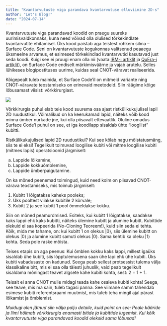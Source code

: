 ```yaml
---
title: "Kvantarvutuste viga parandava kvantarvutuse elluviimine 2D-s"
author: "Let's Blog!"
date: "2024-07-14"
---
```


Kvantarvutuste viga parandavad koodid on praegu suureks uurimisvaldkonnaks, kuna need võivad olla olulised tõrkekindlate kvantarvutite ehitamisel. Üks kood paistab aga teistest rohkem silma – Surface Code. Seni on kvantarvutuste kogukonnas valitsenud peaaegu üksmeelne arvamus, et esimesed tõrkekindlad kvantarvutid kasutavad just seda koodi. Kuigi see ei pruugi enam olla nii (vaata [IBM-i artiklit](https://www.nature.com/articles/s41586-024-07107-7) ja [QuEra-i artiklit](https://www.nature.com/articles/s41586-023-06927-3)), on Surface Code endiselt märkimisväärne ja vajab arutelu. Selles lühikeses blogipostituses uurime, kuidas seal CNOT-väravat realiseerida.

Kõigepealt tuleb mainida, et Surface Code’il on mitmeid variante ning CNOT-väravate teostamiseks on erinevaid meetodeid. Siin räägime kõige lõbusamast viisist: võrkkirurgiast.

![](dalle-sucks.jpeg)

Võrkkirurgia puhul elab teie kood suurema osa ajast ristkülikukujulisel lapil 2D ruudustikul. Võimalikud on ka keerukamad lapid, näiteks võib kood minna ümber nurkade jne, kui olla piisavalt ettevaatlik. Oluline omadus Surface Code’i puhul on see, et iga koodilapp sisaldab ühte “loogilist” kubitti.

Ristkülikukujulised lapid 2D ruudustikul? Kui see kõlab nagu mõistatusmäng, siis te ei eksi! Tegelikult toimuvad loogilise kubiti või mitme loogilise kubiti (mitmes lapis) operatsioonid järgmiselt:

(a) Lappide lõikamine,
(b) Lappide kokkuõmblemine,
(c) Lappide ümberpaigutamine.

On ka mõned peenemad toimingud, kuid need kolm on piisavad CNOT-värava teostamiseks, mis toimub järgmiselt:

1. Kubitt 1 lõigatakse kaheks pooleks;
2. Üks pooltest viiakse kubitile 2 kõrvale;
3. Kubitt 2 ja see kubitt 1 pool õmmeldakse kokku.

Siin on mõned peamurdmised. Esiteks, kui kubitt 1 lõigatakse, saadakse kaks lappi ehk kaks kubitti, näiteks ülemine kubitt ja alumine kubitt. Kubittide olekuid ei saa kopeerida (No-Cloning Teoreem!), kuid siin seda ei tehta. Kõik, mida me tahame, on: kui kubitt 1 on olekus |0⟩, siis ülemine kubitt on olekus |0⟩ ja alumine kubitt samuti olekus |0⟩. Sama kehtib ka oleku |1⟩ kohta. Seda pole raske mõista.

Teises etapis on aga peenus: Kui õmblen kokku kaks lappi, millest igaüks sisaldab ühe kubiti, siis lõpptulemusena saan ühe lapi ehk ühe kubiti. Üks kubiti vabadusaste on kadunud. Seega peab sellest protsessist tulema välja klassikaline bitt, mis ei saa olla täiesti juhuslik, vaid peab tegelikult sisaldama mõningast teavet algsete kahe kubiti kohta, sest: 2 = 1 + 1.

Teisalt ei anna CNOT mulle midagi teada kahe osaleva kubiti kohta! Seega, see teave, mis ma sain, tuleb tagasi panna. See viimane samm tähendab esimese kubiti referentsraami muutmist, mis tuleb teha mingil ajal pärast lõikamist ja õmblemist.

_Muidugi olen jätnud siin välja palju detaile, kuid point on see: Peale kääride ja liimi hõlmab võrkkirurgia enamasti bitide ja kubittide lugemist. Kui kõik kvantarvutuste viga parandavad koodid oleksid sama lõbusad!_
